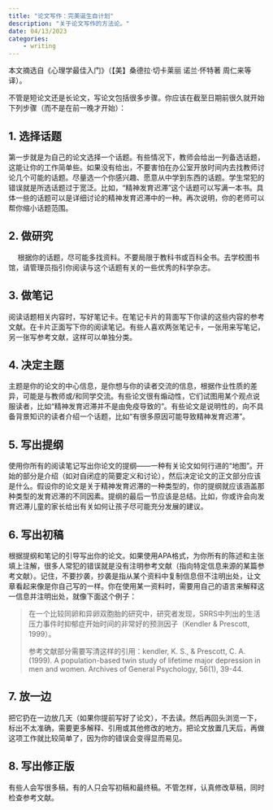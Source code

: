 ```yaml
---
title: "论文写作：完美诞生自计划"
description: "关于论文写作的方法论。"
date: 04/13/2023
categories:
    - writing
---
```



本文摘选自《心理学最佳入门》（【美】桑德拉·切卡莱丽 诺兰·怀特著 周仁来等译）。

不管是短论文还是长论文，写论文包括很多步骤。你应该在截至日期前很久就开始下列步骤（而不是在前一晚才开始）：

## 1. 选择话题

第一步就是为自己的论文选择一个话题。有些情况下，教师会给出一列备选话题，这能让你的工作简单些。如果没有给出，不要害怕在办公室开放时间内去找教师讨论几个可能的话题。尽量选一个你感兴趣、愿意从中学到东西的话题。学生常犯的错误就是所选话题过于宽泛。比如，“精神发育迟滞”这个话题可以写满一本书。具体一些的话题可以是详细讨论的精神发育迟滞中的一种。再次说明，你的老师可以帮你缩小话题范围。

## 2. 做研究
　
根据你的话题，尽可能多找资料。不要局限于教科书或百科全书。去学校图书馆，请管理员指引你阅读与这个话题有关的一些优秀的科学杂志。

## 3. 做笔记

阅读话题相关内容时，写好笔记卡。在笔记卡片的背面写下你读的这些内容的参考文献。在卡片正面写下你的阅读笔记。有些人喜欢两张笔记卡，一张用来写笔记，另一张写参考文献，这样可以单独分类。

## 4. 决定主题

主题是你的论文的中心信息，是你想与你的读者交流的信息，根据作业性质的差异，可能是与教师或/和同学交流。有些论文很有煽动性，它们试图用某个观点说服读者，比如“精神发育迟滞并不是由免疫导致的”。有些论文是说明性的，向不具备背景知识的读者介绍一个话题，比如“有很多原因可能导致精神发育迟滞”。

## 5. 写出提纲

使用你所有的阅读笔记写出你论文的提纲——一种有关论文如何行进的“地图”。开始的部分是介绍（如对自闭症的简要定义和讨论），然后决定论文的正文部分应该是什么。假设你的论文是关于精神发育迟滞的一种类型的，你的提纲就应该涵盖那种类型的发育迟滞的不同因素。提纲的最后一节应该是总结。比如，你或许会向发育迟滞儿童的家长给出有关如何让孩子尽可能充分发展的建议。

## 6. 写出初稿

根据提纲和笔记的引导写出你的论文。如果使用APA格式，为你所有的陈述和主张填上注解，很多人常犯的错误就是没有注明参考文献（指向特定信息来源的某篇参考文献）。记住，不要抄袭，抄袭是指从某个资料中复制信息但不注明出处，让文章看起来像是你自己写的一样。你在使用某一资料时，需要用自己的语言来解释这一信息并注明出处，就像下面这个例子：

> 在一个比较同卵和异卵双胞胎的研究中，研究者发现，SRRS中列出的生活压力事件时抑郁症开始时间的非常好的预测因子（Kendler & Prescott, 1999）。
>
> 参考文献部分需要写清这样的引用：kendler, K. S., & Prescott, C. A. (1999). A population-based twin study of lifetime major depression in men and women. Archives of General Psychology, 56(1), 39-44.

## 7. 放一边

把它扔在一边放几天（如果你提前写好了论文），不去读。然后再回头浏览一下，标出不太准确，需要更多解释、引用或其他修改的地方。把论文放置几天后，再做这项工作就比较简单了，因为你的错误会变得显而易见。

## 8. 写出修正版

有些人会写很多稿，有的人只会写初稿和最终稿。不管怎样，认真修改草稿，同时检查参考文献。
